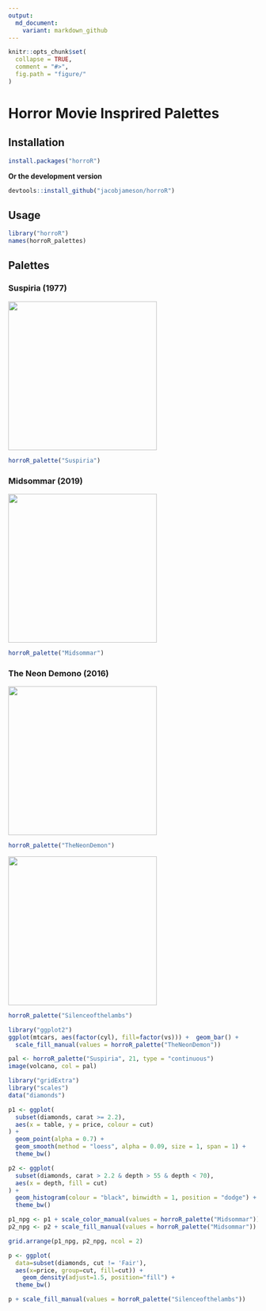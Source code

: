 ```yaml
---
output:
  md_document:
    variant: markdown_github
---
```


<!-- README.md is generated from README.Rmd. Please edit that file -->

```r
knitr::opts_chunk$set(
  collapse = TRUE,
  comment = "#>",
  fig.path = "figure/"
)
```

# Horror Movie Insprired Palettes


## Installation

```r
install.packages("horroR")
```

__Or the development version__

```r
devtools::install_github("jacobjameson/horroR")
```

## Usage

```r
library("horroR")
names(horroR_palettes)
```

## Palettes

### Suspiria (1977)


![](posters/Suspiria.jpg){width=300}

```r
horroR_palette("Suspiria")
```

### Midsommar (2019)

![](posters/Midsommar.jpeg){width=300}



```r
horroR_palette("Midsommar")
```

### The Neon Demono (2016)


![](posters/The Neon Demono.jpg){width=300}


```r
horroR_palette("TheNeonDemon")
```



![](posters/SOTL.jpeg){width=300}


```r
horroR_palette("Silenceofthelambs")
```



```r
library("ggplot2")
ggplot(mtcars, aes(factor(cyl), fill=factor(vs))) +  geom_bar() +
  scale_fill_manual(values = horroR_palette("TheNeonDemon"))
```


```r
pal <- horroR_palette("Suspiria", 21, type = "continuous")
image(volcano, col = pal)
```

```r
library("gridExtra")
library("scales")
data("diamonds")

p1 <- ggplot(
  subset(diamonds, carat >= 2.2),
  aes(x = table, y = price, colour = cut)
) +
  geom_point(alpha = 0.7) +
  geom_smooth(method = "loess", alpha = 0.09, size = 1, span = 1) +
  theme_bw()

p2 <- ggplot(
  subset(diamonds, carat > 2.2 & depth > 55 & depth < 70),
  aes(x = depth, fill = cut)
) +
  geom_histogram(colour = "black", binwidth = 1, position = "dodge") +
  theme_bw()

p1_npg <- p1 + scale_color_manual(values = horroR_palette("Midsommar"))
p2_npg <- p2 + scale_fill_manual(values = horroR_palette("Midsommar"))

grid.arrange(p1_npg, p2_npg, ncol = 2)
```



```r
p <- ggplot(
  data=subset(diamonds, cut != 'Fair'), 
  aes(x=price, group=cut, fill=cut)) +
    geom_density(adjust=1.5, position="fill") +
  theme_bw()

p + scale_fill_manual(values = horroR_palette("Silenceofthelambs"))
```

